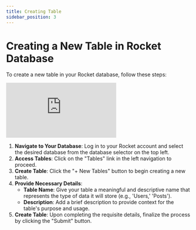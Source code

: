 ```yaml
---
title: Creating Table
sidebar_position: 3
---
```


# Creating a New Table in Rocket Database

To create a new table in your Rocket database, follow these steps:

<div class="videowrapper" style={{ marginBottom: 10 }}>
  <iframe
    src="https://www.youtube.com/embed/qGU4SQ7uscQ?start=66"
    title="YouTube video 
      player"
    frameborder="0"
    allow="accelerometer; autoplay; clipboard-write; 
      encrypted-media; gyroscope; picture-in-picture"
    allowfullscreen
  ></iframe>
</div>

1. **Navigate to Your Database**: Log in to your Rocket account and select the desired database from the database selector on the top left.
2. **Access Tables**: Click on the "Tables" link in the left navigation to proceed.
3. **Create Table**: Click the "+ New Tables" button to begin creating a new table.
4. **Provide Necessary Details**:
   - **Table Name**: Give your table a meaningful and descriptive name that represents the type of data it will store (e.g., 'Users,' 'Posts').
   - **Description**: Add a brief description to provide context for the table's purpose and usage.
5. **Create Table**: Upon completing the requisite details, finalize the process by clicking the "Submit" button.
